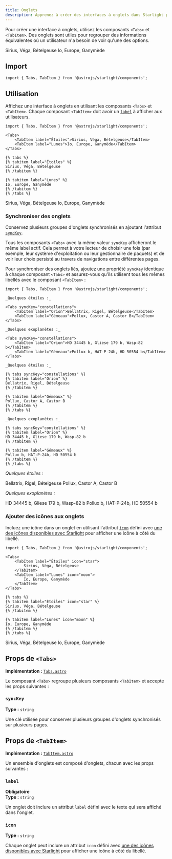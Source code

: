 ```yaml
---
title: Onglets
description: Apprenez à créer des interfaces à onglets dans Starlight pour regrouper des informations équivalentes.
---
```



Pour créer une interface à onglets, utilisez les composants `<Tabs>` et `<TabItem>`.
Des onglets sont utiles pour regrouper des informations équivalentes où un utilisateur n'a besoin de voir qu'une des options.


<Preview>

<Tabs slot="preview">
	<TabItem label="Étoiles">Sirius, Véga, Bételgeuse</TabItem>
	<TabItem label="Lunes">Io, Europe, Ganymède</TabItem>
</Tabs>

</Preview>

## Import

```tsx
import { Tabs, TabItem } from '@astrojs/starlight/components';
```

## Utilisation

Affichez une interface à onglets en utilisant les composants `<Tabs>` et `<TabItem>`.
Chaque composant `<TabItem>` doit avoir un [`label`](#label) à afficher aux utilisateurs.

<Preview>

```mdx
import { Tabs, TabItem } from '@astrojs/starlight/components';

<Tabs>
	<TabItem label="Étoiles">Sirius, Véga, Bételgeuse</TabItem>
	<TabItem label="Lunes">Io, Europe, Ganymède</TabItem>
</Tabs>
```

<Fragment slot="markdoc">

```markdoc
{% tabs %}
{% tabitem label="Étoiles" %}
Sirius, Véga, Bételgeuse
{% /tabitem %}

{% tabitem label="Lunes" %}
Io, Europe, Ganymède
{% /tabitem %}
{% /tabs %}
```

</Fragment>

<Tabs slot="preview">
	<TabItem label="Étoiles">Sirius, Véga, Bételgeuse</TabItem>
	<TabItem label="Lunes">Io, Europe, Ganymède</TabItem>
</Tabs>

</Preview>

### Synchroniser des onglets

Conservez plusieurs groupes d'onglets synchronisés en ajoutant l'attribut [`syncKey`](#synckey).

Tous les composants `<Tabs>` avec la même valeur `syncKey` afficheront le même label actif.
Cela permet à votre lecteur de choisir une fois (par exemple, leur système d'exploitation ou leur gestionnaire de paquets) et de voir leur choix persisté au travers de navigations entre différentes pages.

Pour synchroniser des onglets liés, ajoutez une propriété `syncKey` identique à chaque composant `<Tabs>` et assurez-vous qu'ils utilisent tous les mêmes libellés avec le composant `<TabItem>` :

<Preview>

```mdx 'syncKey="constellations"'
import { Tabs, TabItem } from '@astrojs/starlight/components';

_Quelques étoiles :_

<Tabs syncKey="constellations">
	<TabItem label="Orion">Bellatrix, Rigel, Bételgeuse</TabItem>
	<TabItem label="Gémeaux">Pollux, Castor A, Castor B</TabItem>
</Tabs>

_Quelques exoplanètes :_

<Tabs syncKey="constellations">
	<TabItem label="Orion">HD 34445 b, Gliese 179 b, Wasp-82 b</TabItem>
	<TabItem label="Gémeaux">Pollux b, HAT-P-24b, HD 50554 b</TabItem>
</Tabs>
```

<Fragment slot="markdoc">

```markdoc 'syncKey="constellations"'
_Quelques étoiles :_

{% tabs syncKey="constellations" %}
{% tabitem label="Orion" %}
Bellatrix, Rigel, Bételgeuse
{% /tabitem %}

{% tabitem label="Gémeaux" %}
Pollux, Castor A, Castor B
{% /tabitem %}
{% /tabs %}

_Quelques exoplanètes :_

{% tabs syncKey="constellations" %}
{% tabitem label="Orion" %}
HD 34445 b, Gliese 179 b, Wasp-82 b
{% /tabitem %}

{% tabitem label="Gémeaux" %}
Pollux b, HAT-P-24b, HD 50554 b
{% /tabitem %}
{% /tabs %}
```

</Fragment>

<Fragment slot="preview">

_Quelques étoiles :_

<Tabs syncKey="constellations">
	<TabItem label="Orion">Bellatrix, Rigel, Bételgeuse</TabItem>
	<TabItem label="Gémeaux">Pollux, Castor A, Castor B</TabItem>
</Tabs>

_Quelques exoplanètes :_

<Tabs syncKey="constellations">
	<TabItem label="Orion">HD 34445 b, Gliese 179 b, Wasp-82 b</TabItem>
	<TabItem label="Gémeaux">Pollux b, HAT-P-24b, HD 50554 b</TabItem>
</Tabs>

</Fragment>

</Preview>

### Ajouter des icônes aux onglets

Incluez une icône dans un onglet en utilisant l'attribut [`icon`](#icon) défini avec [une des icônes disponibles avec Starlight](/fr/reference/icons/#toutes-les-icônes) pour afficher une icône à côté du libellé.

<Preview>

```mdx /icon="\w+"/
import { Tabs, TabItem } from '@astrojs/starlight/components';

<Tabs>
	<TabItem label="Étoiles" icon="star">
		Sirius, Véga, Bételgeuse
	</TabItem>
	<TabItem label="Lunes" icon="moon">
		Io, Europe, Ganymède
	</TabItem>
</Tabs>
```

<Fragment slot="markdoc">

```markdoc /icon="\w+"/
{% tabs %}
{% tabitem label="Étoiles" icon="star" %}
Sirius, Véga, Bételgeuse
{% /tabitem %}

{% tabitem label="Lunes" icon="moon" %}
Io, Europe, Ganymède
{% /tabitem %}
{% /tabs %}
```

</Fragment>

<Tabs slot="preview">
	<TabItem label="Étoiles" icon="star">
		Sirius, Véga, Bételgeuse
	</TabItem>
	<TabItem label="Lunes" icon="moon">
		Io, Europe, Ganymède
	</TabItem>
</Tabs>

</Preview>

## Props de `<Tabs>`

**Implémentation :** [`Tabs.astro`](https://github.com/withastro/starlight/blob/main/packages/starlight/user-components/Tabs.astro)

Le composant `<Tabs>` regroupe plusieurs composants `<TabItem>` et accepte les props suivantes :

### `syncKey`

**Type :** `string`

Une clé utilisée pour conserver plusieurs groupes d'onglets synchronisés sur plusieurs pages.

## Props de `<TabItem>`

**Implémentation :** [`TabItem.astro`](https://github.com/withastro/starlight/blob/main/packages/starlight/user-components/TabItem.astro)

Un ensemble d'onglets est composé d'onglets, chacun avec les props suivantes :

### `label`

**Obligatoire**  
**Type :** `string`

Un onglet doit inclure un attribut `label` défini avec le texte qui sera affiché dans l'onglet.

### `icon`

**Type :** `string`

Chaque onglet peut inclure un attribut `icon` défini avec [une des icônes disponibles avec Starlight](/fr/reference/icons/#toutes-les-icônes) pour afficher une icône à côté du libellé.
